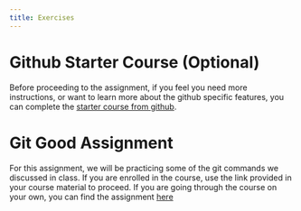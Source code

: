 ```yaml
---
title: Exercises
---
```


# Github Starter Course (Optional)

Before proceeding to the assignment, if you feel you need more instructions, or want to learn more about the
github specific features, you can complete the [starter course from github](https://github.com/opensourcecourse/github-starter-course).

# Git Good Assignment

For this assignment, we will be practicing some of the git commands we discussed in class. If you are enrolled
in the course, use the link provided in your course material to proceed. If you are going through the course on
your own, you can find the assignment [here](https://github.com/opensourcecourse/git-assignment)
